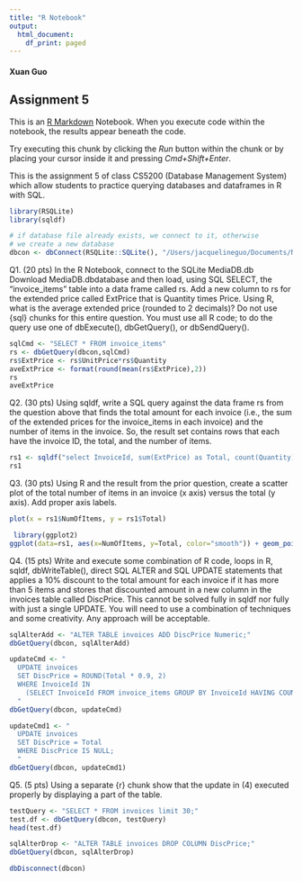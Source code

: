 ```yaml
---
title: "R Notebook"
output:
  html_document:
    df_print: paged
---
```


#### Xuan Guo

## Assignment 5

This is an [R Markdown](http://rmarkdown.rstudio.com) Notebook. When you execute code within the notebook, the results appear beneath the code. 

Try executing this chunk by clicking the *Run* button within the chunk or by placing your cursor inside it and pressing *Cmd+Shift+Enter*. 

This is the assignment 5 of class CS5200 (Database Management System) which allow students to practice querying databases and dataframes in R with SQL.

```r
library(RSQLite)
library(sqldf)

# if database file already exists, we connect to it, otherwise
# we create a new database
dbcon <- dbConnect(RSQLite::SQLite(), "/Users/jacquelineguo/Documents/NEU/sqlite/MediaDB.db")
```

Q1. (20 pts) In the R Notebook, connect to the SQLite MediaDB.db  Download MediaDB.dbdatabase and then load, using SQL SELECT, the "invoice_items" table into a data frame called rs. Add a new column to rs for the extended price called ExtPrice that is Quantity times Price. Using R, what is the average extended price (rounded to 2 decimals)? Do not use {sql} chunks for this entire question. You must use all R code; to do the query use one of dbExecute(), dbGetQuery(), or dbSendQuery().

```r
sqlCmd <- "SELECT * FROM invoice_items"
rs <- dbGetQuery(dbcon,sqlCmd)
rs$ExtPrice <- rs$UnitPrice*rs$Quantity
aveExtPrice <- format(round(mean(rs$ExtPrice),2))
rs
aveExtPrice
```

Q2. (30 pts) Using sqldf, write a SQL query against the data frame rs from the question above that finds the total amount for each invoice (i.e., the sum of the extended prices for the invoice_items in each invoice) and the number of items in the invoice. So, the result set contains rows that each have the invoice ID, the total, and the number of items.

```r
rs1 <- sqldf("select InvoiceId, sum(ExtPrice) as Total, count(Quantity) as NumOfItems from rs group by InvoiceId")
rs1
```

Q3. (30 pts) Using R and the result from the prior question, create a scatter plot of the total number of items in an invoice (x axis) versus the total (y axis). Add proper axis labels.

```r
plot(x = rs1$NumOfItems, y = rs1$Total)
```

```r
 library(ggplot2)
ggplot(data=rs1, aes(x=NumOfItems, y=Total, color="smooth")) + geom_point(alpha=0.5, size=3)

```

Q4. (15 pts) Write and execute some combination of R code, loops in R, sqldf, dbWriteTable(), direct SQL ALTER and SQL UPDATE statements that applies a 10% discount to the total amount for each invoice if it has more than 5 items and stores that discounted amount in a new column in the invoices table called DiscPrice. This cannot be solved fully in sqldf nor fully with just a single UPDATE. You will need to use a combination of techniques and some creativity. Any approach will be acceptable. 

```r
sqlAlterAdd <- "ALTER TABLE invoices ADD DiscPrice Numeric;"
dbGetQuery(dbcon, sqlAlterAdd)
```

```r
updateCmd <- "
  UPDATE invoices
  SET DiscPrice = ROUND(Total * 0.9, 2)
  WHERE InvoiceId IN
    (SELECT InvoiceId FROM invoice_items GROUP BY InvoiceId HAVING COUNT(Quantity) > 5);
  "
dbGetQuery(dbcon, updateCmd)
```
```r
updateCmd1 <- "
  UPDATE invoices
  SET DiscPrice = Total
  WHERE DiscPrice IS NULL;
  "
dbGetQuery(dbcon, updateCmd1)
```

Q5. (5 pts) Using a separate {r} chunk show that the update in (4) executed properly by displaying a part of the table. 

```r
testQuery <- "SELECT * FROM invoices limit 30;"
test.df <- dbGetQuery(dbcon, testQuery)
head(test.df)
```

```r
sqlAlterDrop <- "ALTER TABLE invoices DROP COLUMN DiscPrice;"
dbGetQuery(dbcon, sqlAlterDrop)
```

```r
dbDisconnect(dbcon)
```